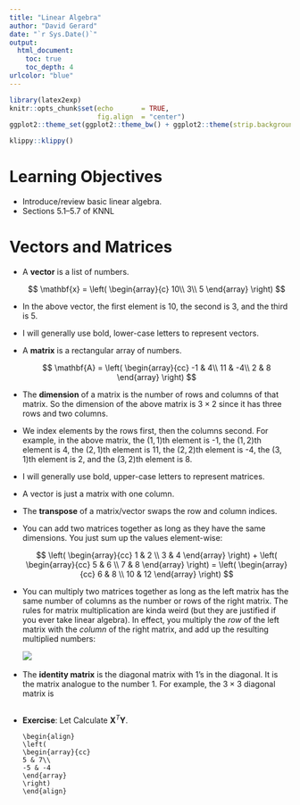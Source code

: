 ```yaml
---
title: "Linear Algebra"
author: "David Gerard"
date: "`r Sys.Date()`"
output:  
  html_document:
    toc: true
    toc_depth: 4
urlcolor: "blue"
---
```


```r
library(latex2exp)
knitr::opts_chunk$set(echo       = TRUE, 
                      fig.align  = "center")
ggplot2::theme_set(ggplot2::theme_bw() + ggplot2::theme(strip.background = ggplot2::element_rect(fill = "white")))
```

```r
klippy::klippy()
```

# Learning Objectives

- Introduce/review basic linear algebra.
- Sections 5.1--5.7 of KNNL

# Vectors and Matrices

- A **vector** is a list of numbers.

    $$
    \mathbf{x} = 
    \left(
    \begin{array}{c}
    10\\
    3\\
    5
    \end{array}
    \right)
    $$
    
- In the above vector, the first element is 10, the second is 3, and the third is 5.

- I will generally use bold, lower-case letters to represent vectors.

- A **matrix** is a rectangular array of numbers.

    $$
    \mathbf{A} = 
    \left(
    \begin{array}{cc}
    -1 & 4\\
    11 & -4\\
    2 & 8
    \end{array}
    \right)
    $$
    
- The **dimension** of a matrix is the number of rows and columns of that matrix. So the dimension of the above matrix is $3\times 2$ since it has three rows and two columns.

- We index elements by the rows first, then the columns second. For example, in the above matrix, the $(1, 1)$th element is -1, the $(1, 2)$th element is 4, the $(2, 1)$th element is 11, the $(2,2)$th element is -4, the $(3, 1)$th element is 2, and the $(3,2)$th element is 8.

- I will generally use bold, upper-case letters to represent matrices.

- A vector is just a matrix with one column.

- The **transpose** of a matrix/vector swaps the row and column indices.

    \begin{align}
    \mathbf{x}^T &= (10, 3, 5)\\
    \mathbf{A}^T &= 
    \left(
    \begin{array}{ccc}
    -1 & 11 & 2\\
    4 & -4 & 8
    \end{array}
    \right)
    \end{align}
    
- You can add two matrices together as long as they have the same dimensions. You just sum up the values element-wise:

    $$
    \left(
    \begin{array}{cc}
    1 & 2 \\
    3 & 4
    \end{array}
    \right) 
    +
    \left(
    \begin{array}{cc}
    5 & 6 \\
    7 & 8
    \end{array}
    \right)
    = 
    \left(
    \begin{array}{cc}
    6 & 8 \\
    10 & 12
    \end{array}
    \right)
    $$
    
- You can multiply two matrices together as long as the left matrix has the same number of columns as the number or rows of the right matrix. The rules for matrix multiplication are kinda weird (but they are justified if you ever take linear algebra). In effect, you multiply the *row* of the left matrix with the *column* of the right matrix, and add up the resulting multiplied numbers:

    ![](./matmult.gif)\ 

- The **identity matrix** is the diagonal matrix with 1's in the diagonal. It is the matrix analogue to the number 1. For example, the $3 \times 3$ diagonal matrix is

```r

```


- **Exercise**: Let
    \begin{align}
    \mathbf{X} &= 
    \left(
    \begin{array}{cc}
    3 & -1\\
    1 & -2
    \end{array}
    \right)\\
    \mathbf{Y} &= 
    \left(
    \begin{array}{cc}
    1 & 2\\
    2 & 1
    \end{array}
    \right)
    \end{align}
    Calculate $\mathbf{X}^T\mathbf{Y}$.
    
    ```block
    \begin{align}
    \left(
    \begin{array}{cc}
    5 & 7\\
    -5 & -4
    \end{array}
    \right)
    \end{align}
    ```
    
